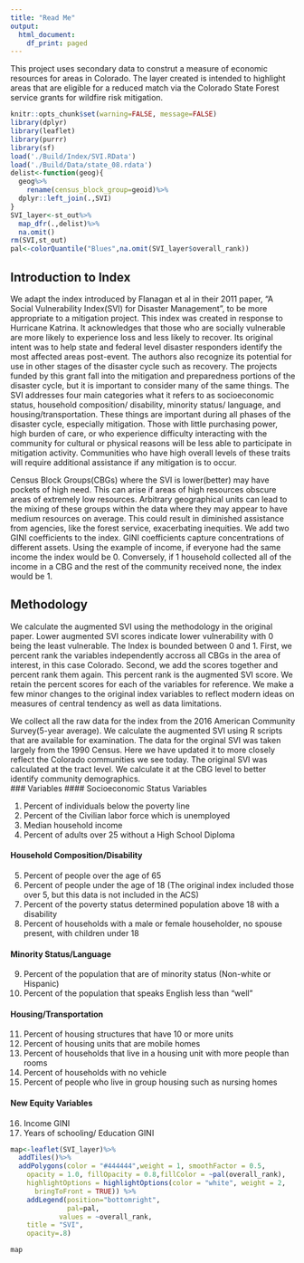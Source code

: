 ```yaml
---
title: "Read Me"
output:
  html_document:
    df_print: paged
---
```


This project uses secondary data to construt a measure of economic resources for areas in Colorado.  The layer created is intended to highlight areas that are eligible for a reduced match via the Colorado State Forest service grants for wildfire risk mitigation. 

```r
knitr::opts_chunk$set(warning=FALSE, message=FALSE)
library(dplyr)
library(leaflet)
library(purrr)
library(sf)
load('./Build/Index/SVI.RData')
load('./Build/Data/state_08.rdata')
delist<-function(geog){
  geog%>%
    rename(census_block_group=geoid)%>%
  dplyr::left_join(.,SVI)
}
SVI_layer<-st_out%>%
  map_dfr(.,delist)%>%
  na.omit()
rm(SVI,st_out)
pal<-colorQuantile("Blues",na.omit(SVI_layer$overall_rank))
```

## Introduction to Index
We adapt the index introduced by Flanagan et al in their 2011 paper, "A Social Vulnerability Index(SVI) for Disaster Management", to be more appropriate to a mitigation project.  This index was created in response to Hurricane Katrina.  It acknowledges that those who are socially vulnerable are more likely to experience loss and less likely to recover.  Its original intent was to help state and federal level disaster responders identify the most affected areas post-event.  The authors also recognize its potential for use in other stages of the disaster cycle such as recovery.
The projects funded by this grant fall into the mitigation and preparedness portions of the disaster cycle, but it is important to consider many of the same things.  The SVI addresses four main categories what it refers to as socioeconomic status, household composition/ disability, minority status/ language, and housing/transportation.  These things are important during all phases of the disaster cycle, especially mitigation.  Those with little purchasing power, high burden of care, or who experience difficulty interacting with the community for cultural or physical reasons will be less able to participate in mitigation activity.  Communities who have high overall levels of these traits will require additional assistance if any mitigation is to occur.  

Census Block Groups(CBGs) where the SVI is lower(better) may have pockets of high need.  This can arise if areas of high resources obscure areas of extremely low resources.  Arbitrary geographical units can lead to the mixing of these groups within the data where they may appear to have medium resources on average. This could result in diminished assistance from agencies, like the forest service, exacerbating inequities.  We add two GINI coefficients to the index.  GINI coefficients capture concentrations of different assets.  Using the example of income, if everyone had the same income the index would be 0.  Conversely, if 1 household collected all of the income in a CBG and the rest of the community received none, the index would be 1.  

## Methodology

We calculate the augmented SVI using the methodology in the original paper.  Lower augmented SVI scores indicate lower vulnerability with 0 being the least vulnerable.  The Index is bounded between 0 and 1.  First, we percent rank the variables independently accross all CBGs in the area of interest, in this case Colorado.  Second, we add the scores together and percent rank them again.  This percent rank is the augmented SVI score.  We retain the percent scores for each of the variables for reference.  We make a few minor changes to the original index variables to reflect modern ideas on measures of central tendency as well as data limitations. 

We collect all the raw data for the index from the 2016 American Community Survey(5-year average).  We calculate the augmented SVI using R scripts that are available for examination.  The data for the orginal SVI was taken largely from the 1990 Census.  Here we have updated it to more closely reflect the Colorado communities we see today.  The original SVI was calculated at the tract level.  We calculate it at the CBG level to better identify community demographics.   
### Variables
#### Socioeconomic Status Variables

1.  Percent of individuals below the poverty line
2.  Percent of the Civilian labor force which is unemployed 
3.  Median household income
4.  Percent of adults over 25 without a High School Diploma

#### Household Composition/Disability

5.  Percent of people over the age of 65
6.  Percent of people under the age of 18 (The original index included those over 5, but this data is not included in the ACS)
7.  Percent of the poverty status determined population above 18 with a disability
8.  Percent of households with a male or female householder, no spouse present, with children under 18

#### Minority Status/Language

9.  Percent of the population that are of minority status (Non-white or Hispanic)
10. Percent of the population that speaks English less than "well"


#### Housing/Transportation
11. Percent of housing structures that have 10 or more units
12. Percent of housing units that are mobile homes
13. Percent of households that live in a housing unit with more people than rooms
14. Percent of households with no vehicle
15. Percent of people who live in group housing such as nursing homes

#### New Equity Variables
16. Income GINI
17. Years of schooling/ Education GINI



```r

map<-leaflet(SVI_layer)%>%
  addTiles()%>%
  addPolygons(color = "#444444",weight = 1, smoothFactor = 0.5,
    opacity = 1.0, fillOpacity = 0.8,fillColor = ~pal(overall_rank),
    highlightOptions = highlightOptions(color = "white", weight = 2,
      bringToFront = TRUE)) %>%
    addLegend(position="bottomright",
              pal=pal, 
            values = ~overall_rank,
    title = "SVI",
    opacity=.8)

map
```






